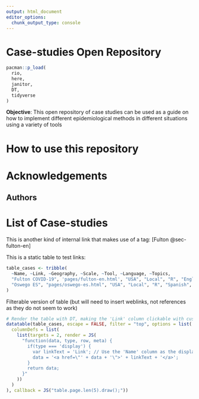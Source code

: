 ```yaml
---
output: html_document
editor_options: 
  chunk_output_type: console
---
```


# Case-studies Open Repository {.unnumbered}

```r
pacman::p_load(
  rio,
  here,
  janitor,
  DT,
  tidyverse
)
```

**Objective**: This open repository of case studies can be used as a guide on how to implement different epidemiological methods in different situations using a variety of tools

# How to use this repository {.unnumbered}

# Acknowledgements {.unnumbered}

## Authors {.unnumbered}


# List of Case-studies {.unnumbered}


This is another kind of internal link that makes use of a tag: [Fulton @sec-fulton-en]

This is a static table to test links:


```r
table_cases <- tribble(
  ~Name, ~Link, ~Geography, ~Scale, ~Tool, ~Language, ~Topics,
  "Fulton COVID-19", 'pages/fulton-en.html', "USA", "Local", "R", "English", "Outbreak reports; GIS; epidemic curves", 
  "Oswego ES", "pages/oswego-es.html", "USA", "Local", "R", "Spanish", "Outbreak response"
)

```

Filterable version of table (but will need to insert weblinks, not references as they do not seem to work)

```r



# Render the table with DT, making the 'Link' column clickable with custom text
datatable(table_cases, escape = FALSE, filter = "top", options = list(
  columnDefs = list(
    list(targets = 2, render = JS(
      "function(data, type, row, meta) {
        if(type === 'display') {
          var linkText = 'Link'; // Use the 'Name' column as the display text
          data = '<a href=\"' + data + '\">' + linkText + '</a>';
        }
        return data;
      }"
    ))
  )
), callback = JS("table.page.len(5).draw();"))

```




